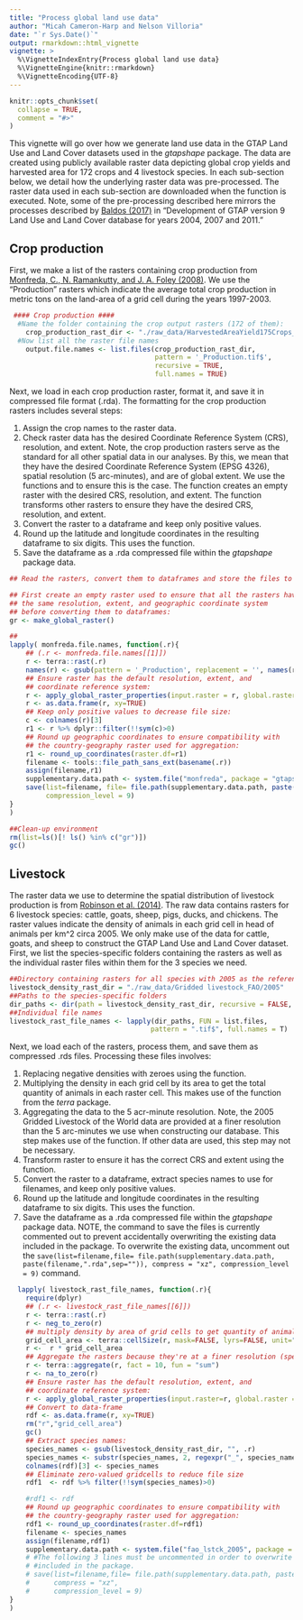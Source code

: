 ```yaml
---
title: "Process global land use data"
author: "Micah Cameron-Harp and Nelson Villoria"
date: "`r Sys.Date()`"
output: rmarkdown::html_vignette
vignette: >
  %\VignetteIndexEntry{Process global land use data}
  %\VignetteEngine{knitr::rmarkdown}
  %\VignetteEncoding{UTF-8}
---
```


```r
knitr::opts_chunk$set(
  collapse = TRUE,
  comment = "#>"
)
```

This vignette will go over how we generate land use data in the GTAP Land Use and Land Cover datasets used in the *gtapshape* package. The data are created using publicly available raster data depicting global crop yields and harvested area for 172 crops and 4 livestock species. In each sub-section below, we detail how the underlying raster data was pre-processed. The raster data used in each sub-section are downloaded when the \link[gtapshape]{getrawdata} function is executed. Note, some of the pre-processing described here mirrors the processes described by [Baldos (2017)](https://doi.org/10.21642/GTAP.RM30) in "Development of GTAP version 9 Land Use and Land Cover database for years 2004, 2007 and 2011."	

## Crop production 

First, we make a list of the rasters containing crop production from [Monfreda, C., N. Ramankutty, and J. A. Foley (2008)](https://doi.org/10.1029/2007GB002947). We use the "Production" rasters which indicate the average total crop production in metric tons on the land-area of a grid cell during the years 1997-2003.
        
```r
 #### Crop production ####
  #Name the folder containing the crop output rasters (172 of them):
    crop_production_rast_dir <- "./raw_data/HarvestedAreaYield175Crops_Geotiff/GeoTiff"  
  #Now list all the raster file names
    output.file.names <- list.files(crop_production_rast_dir,
                                    pattern = '_Production.tif$',
                                    recursive = TRUE,
                                    full.names = TRUE)
```

Next, we load in each crop production raster, format it, and save it in compressed file format (.rda). The formatting for the crop production rasters includes several steps:

1. Assign the crop names to the raster data.
2. Check raster data has the desired Coordinate Reference System (CRS), resolution, and extent. Note, the crop production rasters serve as the standard for all other spatial data in our analyses. By this, we mean that they have the desired Coordinate Reference System (EPSG 4326), spatial resolution (5 arc-minutes), and are of global extent. We use the functions \link[gtapshape]{apply_global_raster_properties} and \link[gtapshape]{make_global_raster} to ensure this is the case. The \link[gtapshape]{make_global_raster} function creates an empty raster with the desired CRS, resolution, and extent. The \link[gtapshape]{apply_global_raster_properties} function transforms other rasters to ensure they have the desired CRS, resolution, and extent.
3. Convert the raster to a dataframe and keep only positive values.
4. Round up the latitude and longitude coordinates in the resulting dataframe to six digits. This uses the \link[gtapshape]{round_up_coordinates} function.
5. Save the dataframe as a .rda compressed file within the *gtapshape* package data.

```r
## Read the rasters, convert them to dataframes and store the files to inst/monfreda:

## First create an empty raster used to ensure that all the rasters have
## the same resolution, extent, and geographic coordinate system
## before converting them to dataframes:
gr <- make_global_raster()

## 
lapply( monfreda.file.names, function(.r){
    ## (.r <- monfreda.file.names[[1]])
    r <- terra::rast(.r)
    names(r) <- gsub(pattern = '_Production', replacement = '', names(r))
    ## Ensure raster has the default resolution, extent, and
    ## coordinate reference system:
    r <- apply_global_raster_properties(input.raster = r, global.raster = gr)
    r <- as.data.frame(r, xy=TRUE)
    ## Keep only positive values to decrease file size:
    c <- colnames(r)[3]
    r1 <- r %>% dplyr::filter(!!sym(c)>0)
    ## Round up geographic coordinates to ensure compatibility with
    ## the country-geography raster used for aggregation:
    r1 <- round_up_coordinates(raster.df=r1)
    filename <- tools::file_path_sans_ext(basename(.r))
    assign(filename,r1)
    supplementary.data.path <- system.file("monfreda", package = "gtapshape")
    save(list=filename, file= file.path(supplementary.data.path, paste(filename,".rda",sep="")), compress = "xz",
         compression_level = 9)
}
)

##Clean-up environment
rm(list=ls()[! ls() %in% c("gr")])
gc()
```

## Livestock 

The raster data we use to determine the spatial distribution of livestock production is from [Robinson et al. (2014)](https://doi.org/10.1371/journal.pone.0096084). The raw data contains rasters for 6 livestock species: cattle, goats, sheep, pigs, ducks, and chickens. The raster values indicate the density of animals in each grid cell in head of animals per km^2 circa 2005. We only make use of the data for cattle, goats, and sheep to construct the GTAP Land Use and Land Cover dataset. First, we list the species-specific folders containing the rasters as well as the individual raster files within them for the 3 species we need.

```r
##Directory containing rasters for all species with 2005 as the reference year.
livestock_density_rast_dir = "./raw_data/Gridded livestock_FAO/2005"
##Paths to the species-specific folders
dir_paths <- dir(path = livestock_density_rast_dir, recursive = FALSE, full.names = TRUE)
##Individual file names
livestock_rast_file_names <- lapply(dir_paths, FUN = list.files,
                                   pattern = ".tif$", full.names = T)
```

Next, we load each of the rasters, process them, and save them as compressed .rds files. Processing these files involves:

1. Replacing negative densities with zeroes using the \link[gtapshape]{neg_to_zero} function.
2. Multiplying the density in each grid cell by its area to get the total quantity of animals in each raster cell. This makes use of the \link[terra]{cellSize} function from the *terra* package.
3. Aggregating the data to the 5 acr-minute resolution. Note, the 2005 Gridded Livestock of the World data are provided at a finer resolution than the 5 arc-minutes we use when constructing our database. This step makes use of the \link[terra]{aggregate} function. If other data are used, this step may not be necessary. 
4. Transform raster to ensure it has the correct CRS and extent using the \link[gtapshape]{apply_global_raster_properties} function.
5. Convert the raster to a dataframe, extract species names to use for filenames, and keep only positive values.
6. Round up the latitude and longitude coordinates in the resulting dataframe to six digits. This uses the \link[gtapshape]{round_up_coordinates} function.
7. Save the dataframe as a .rda compressed file within the *gtapshape* package data. NOTE, the command to save the files is currently commented out to prevent accidentally overwriting the existing data included in the package. To overwrite the existing data, uncomment out the `save(list=filename,file= file.path(supplementary.data.path, paste(filename,".rda",sep="")), compress = "xz", compression_level = 9)` command.


```r
  lapply( livestock_rast_file_names, function(.r){
    require(dplyr)
    ## (.r <- livestock_rast_file_names[[6]])
    r <- terra::rast(.r)
    r <- neg_to_zero(r)
    ## multiply density by area of grid cells to get quantity of animals
    grid_cell_area <- terra::cellSize(r, mask=FALSE, lyrs=FALSE, unit="km", transform=TRUE)
    r <-  r * grid_cell_area
    ## Aggregate the rasters because they're at a finer resolution (specific to 2005 global livestock of the world.)
    r <- terra::aggregate(r, fact = 10, fun = "sum")
    r <- na_to_zero(r)
    ## Ensure raster has the default resolution, extent, and
    ## coordinate reference system:
    r <- apply_global_raster_properties(input.raster=r, global.raster = gr)
    ## Convert to data-frame
    rdf <- as.data.frame(r, xy=TRUE)
    rm("r","grid_cell_area")
    gc()
    ## Extract species names:
    species_names <- gsub(livestock_density_rast_dir, "", .r)
    species_names <- substr(species_names, 2, regexpr("_", species_names) - 1)
    colnames(rdf)[3] <- species_names
    ## Eliminate zero-valued gridcells to reduce file size
    rdf1  <- rdf %>% filter(!!sym(species_names)>0)

    #rdf1 <- rdf
    ## Round up geographic coordinates to ensure compatibility with
    ## the country-geography raster used for aggregation:
    rdf1 <- round_up_coordinates(raster.df=rdf1)
    filename <- species_names
    assign(filename,rdf1)
    supplementary.data.path <- system.file("fao_lstck_2005", package = "gtapshape")
    # #The following 3 lines must be uncommented in order to overwrite the existing data
    # #included in the package. 
    # save(list=filename,file= file.path(supplementary.data.path, paste(filename,".rda",sep="")),
    #      compress = "xz",
    #      compression_level = 9)
}
)
```  
